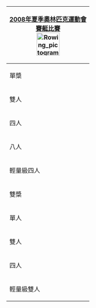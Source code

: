 {| style="padding:0.3em; float:right; margin-left:15px; border:1px solid #FF8099; background:#E0FFFF; font-size:90%; line-height:1.5em"
|- style="background:#1E90FF; text-align:center;"
!colspan=5|<span style="color:#00FFFF;">[[2008年夏季奧林匹克運動會]]</span><br><span style="color:#00FFFF;">[[2008年夏季奧林匹克運動會賽艇比賽|賽艇比賽]]</span><br/>[[File:Rowing pictogram.svg|60px]]
|- style="background:#CCCCFF; text-align:center;"
!colspan=5|單槳
|-
|雙人
|&nbsp;
|[[2008年夏季奧林匹克運動會賽艇比賽—男子雙人單槳無舵手|男子]]
|&nbsp;
|[[2008年夏季奧林匹克運動會賽艇比賽—女子雙人單槳無舵手|女子]]
|-
|四人
|&nbsp;
|[[2008年夏季奧林匹克運動會賽艇比賽—男子四人單槳無舵手|男子]]
|&nbsp;
|
|-
|八人
|&nbsp;
|[[2008年夏季奧林匹克運動會賽艇比賽—男子八人單槳|男子]]
|&nbsp;
|[[2008年夏季奧林匹克運動會賽艇比賽—女子八人單槳|女子]]
|-
|輕量級四人
|&nbsp;
|[[2008年夏季奧林匹克運動會賽艇比賽—男子羽量級四人單槳|男子]]
|&nbsp;
|
|- style="background:#CCCCFF; text-align:center;"
!colspan=5|雙槳
|- 
|單人
|&nbsp;
|[[2008年夏季奧林匹克運動會賽艇比賽—男子單人雙槳|男子]]
|&nbsp;
|[[2008年夏季奧林匹克運動會賽艇比賽—女子單人雙槳|女子]]
|-
|雙人
|&nbsp;
|[[2008年夏季奧林匹克運動會賽艇比賽—男子雙人雙槳|男子]]
|&nbsp;
|[[2008年夏季奧林匹克運動會賽艇比賽—女子雙人雙槳|女子]]
|-
|四人
|&nbsp;
|[[2008年夏季奧林匹克運動會賽艇比賽—男子四人雙槳|男子]]
|&nbsp;
|[[2008年夏季奧林匹克運動會賽艇比賽—女子四人雙槳|女子]]
|-
|輕量級雙人
|&nbsp;
|[[2008年夏季奧林匹克運動會賽艇比賽—男子羽量級雙人雙槳|男子]]
|&nbsp;
|[[2008年夏季奧林匹克運動會賽艇比賽—女子輕量級雙人雙槳|女子]]
|}